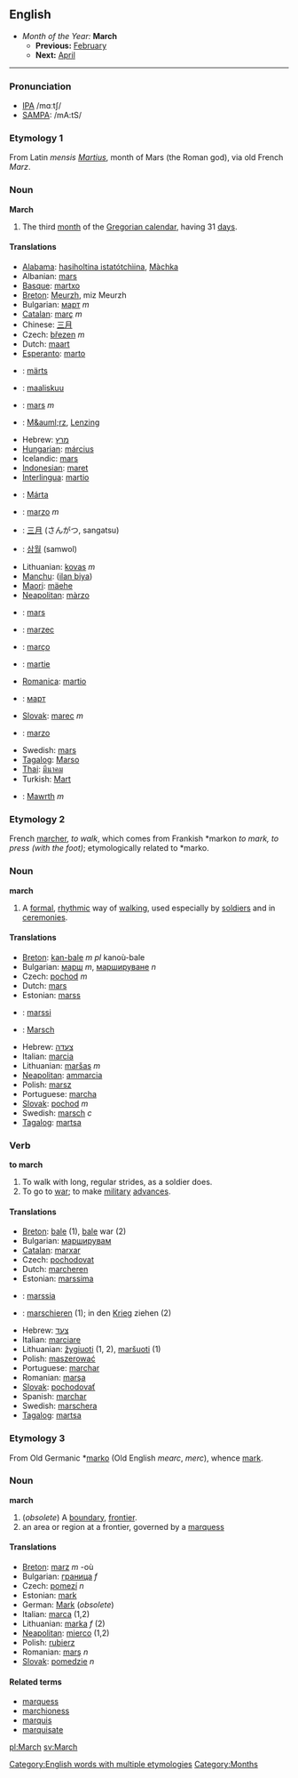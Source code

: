 ==English==
*''Month of the Year:'' '''March'''
**'''Previous:''' [[February]]
**'''Next:''' [[April]]
----

===Pronunciation===
*[[w:IPA|IPA]] /mɑːtʃ/
*[[w:SAMPA|SAMPA]]: /mA:tS/

===Etymology 1===
From Latin ''mensis [[Martius]]'', month of Mars (the Roman god), via old French ''Marz''.

===Noun===
'''March'''

#The third [[month]] of the [[Gregorian calendar]], having 31 [[day]]s.

====Translations====
*[[Alabama]]: [[hasiholtina istatótchìina]], [[Màchka]]
*Albanian: [[mars]]
*[[Basque]]: [[martxo]]
*[[Breton]]: [[Meurzh]], miz Meurzh
*Bulgarian: [[март]] ''m''
*[[Catalan]]: [[març]] ''m''
*Chinese: [[三月]]
*Czech: [[březen]] ''m''
*Dutch: [[maart]]
*[[Esperanto]]: [[marto]]
*{{et}}: [[märts]]
*{{fi}}: [[maaliskuu]]
*{{fr}}: [[mars]] ''m''
*{{de}}: [[M&auml;rz]], [[Lenzing]]
*Hebrew: [[מרץ]]
*[[Hungarian]]: [[március]]
*Icelandic: [[mars]]
*[[Indonesian]]: [[maret]]
*[[Interlingua]]: [[martio]]
*{{ga}}: [[Márta]]
*{{it}}: [[marzo]] ''m''
*{{ja}}: [[三月]] (さんがつ, sangatsu)
*{{ko}}: [[삼월]] (samwol)
*Lithuanian: [[kovas]] ''m''
*[[Manchu]]: ([[ilan biya]])
*[[Maori]]: [[mäehe]]
*[[Neapolitan]]: [[màrzo]]
*{{no}}: [[mars]]
*{{pl}}: [[marzec]]
*{{pt}}: [[março]]
*{{ro}}: [[martie]]
*[[Romanica]]: [[martio]]
*{{ru}}: [[март]]
*[[Slovak]]: [[marec]] ''m''
*{{es}}: [[marzo]]
*Swedish: [[mars]] 
*[[Tagalog]]: [[Marso]]
*[[Thai]]: [[มีนาคม]]
*Turkish: [[Mart]]
*{{cy}}: [[Mawrth]] ''m''

===Etymology 2===
French [[marcher]], ''to walk'', which comes from Frankish *markon ''to mark, to press (with the foot)''; etymologically related to *marko.

===Noun===
'''march'''

#A [[formal]], [[rhythmic]] way of [[walk]]ing, used especially by [[soldier]]s and in [[ceremony|ceremonies]].

====Translations====
*[[Breton]]: [[kan-bale]] ''m pl'' kanoù-bale
*Bulgarian: [[марш]] ''m'', [[маршируване]] ''n''
*Czech: [[pochod]] ''m''
*Dutch: [[mars]]
*Estonian: [[marss]]
*{{fi}}: [[marssi]]
*{{de}}: [[Marsch]]
*Hebrew: [[צעדה]]
*Italian: [[marcia]] {{f}}
*Lithuanian: [[maršas]] ''m''
*[[Neapolitan]]: [[ammarcia]] {{f}}
*Polish: [[marsz]]
*Portuguese: [[marcha]]
*[[Slovak]]: [[pochod]] ''m''
*Swedish: [[marsch]] ''c''
*[[Tagalog]]: [[martsa]]

===Verb===
'''to march'''

#To walk with long, regular strides, as a soldier does.
#To go to [[war]]; to make [[military]] [[advance]]s.

====Translations====
*[[Breton]]: [[bale]] (1), [[bale]] war (2)
*Bulgarian: [[марширувам]]
*[[Catalan]]: [[marxar]]
*Czech: [[pochodovat]]
*Dutch: [[marcheren]]
*Estonian: [[marssima]]
*{{fi}}: [[marssia]]
*{{de}}: [[marschieren]] (1); in den [[Krieg]] ziehen (2)
*Hebrew: [[צעד]]
*Italian: [[marciare]]
*Lithuanian: [[žygiuoti]] (1, 2), [[maršuoti]] (1)
*Polish: [[maszerować]]
*Portuguese: [[marchar]]
*Romanian: [[marşa]]
*[[Slovak]]: [[pochodovať]]
*Spanish: [[marchar]]
*Swedish: [[marschera]]
*[[Tagalog]]: [[martsa]]

===Etymology 3===
From Old Germanic *[[marko]] (Old English ''mearc'', ''merc''), whence [[mark]].

===Noun===
'''march'''

#(''obsolete'') A [[boundary]], [[frontier]].
# an area or region at a frontier, governed by a [[marquess]]

====Translations====
*[[Breton]]: [[marz]] ''m'' -où
*Bulgarian: [[граница]] ''f''
*Czech: [[pomezí]] ''n''
*Estonian: [[mark]]
*German: [[Mark]] (''obsolete'')
*Italian: [[marca]] {{f}} (1,2)
*Lithuanian: [[marka]] ''f'' (2)
*[[Neapolitan]]: [[mierco]] {{m}} (1,2)
*Polish: [[rubierz]]
*Romanian: [[marş]] ''n''
*[[Slovak]]: [[pomedzie]] ''n''

====Related terms====
*[[marquess]]
*[[marchioness]]
*[[marquis]]
*[[marquisate]]

[[pl:March]] [[sv:March]]
[[Category:English words with multiple etymologies]]

[[Category:Months]]